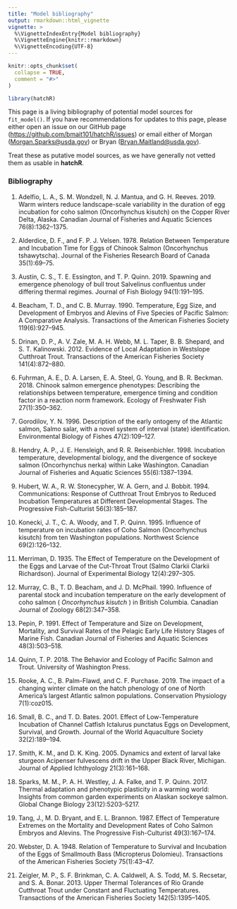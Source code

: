 ---
title: "Model bibliography"
output: rmarkdown::html_vignette
vignette: >
  %\VignetteIndexEntry{Model bibliography}
  %\VignetteEngine{knitr::rmarkdown}
  %\VignetteEncoding{UTF-8}
---

```{r, include = FALSE}
knitr::opts_chunk$set(
  collapse = TRUE,
  comment = "#>"
)
```

```{r setup, echo = FALSE}
library(hatchR)
```

This page is a living bibliography of potential model sources for `fit_model()`. If you have recommendations for updates to this page, please either open an issue on our GitHub page (<https://github.com/bmait101/hatchR/issues>) or email either of Morgan ([Morgan.Sparks\@usda.gov](mailto:Morgan.Sparks@usda.gov){.email}) or Bryan ([Bryan.Maitland\@usda.gov](mailto:Bryan.Maitland@usda.gov){.email}).

Treat these as putative model sources, as we have generally not vetted them as usable in **hatchR**.

### Bibliography

1.  Adelfio, L. A., S. M. Wondzell, N. J. Mantua, and G. H. Reeves. 2019. Warm winters reduce landscape-scale variability in the duration of egg incubation for coho salmon (Oncorhynchus kisutch) on the Copper River Delta, Alaska. Canadian Journal of Fisheries and Aquatic Sciences 76(8):1362–1375.

2.  Alderdice, D. F., and F. P. J. Velsen. 1978. Relation Between Temperature and Incubation Time for Eggs of Chinook Salmon (Oncorhynchus tshawytscha). Journal of the Fisheries Research Board of Canada 35(1):69–75.

3.  Austin, C. S., T. E. Essington, and T. P. Quinn. 2019. Spawning and emergence phenology of bull trout Salvelinus confluentus under differing thermal regimes. Journal of Fish Biology 94(1):191–195.

4.  Beacham, T. D., and C. B. Murray. 1990. Temperature, Egg Size, and Development of Embryos and Alevins of Five Species of Pacific Salmon: A Comparative Analysis. Transactions of the American Fisheries Society 119(6):927–945.

5.  Drinan, D. P., A. V. Zale, M. A. H. Webb, M. L. Taper, B. B. Shepard, and S. T. Kalinowski. 2012. Evidence of Local Adaptation in Westslope Cutthroat Trout. Transactions of the American Fisheries Society 141(4):872–880.

6.  Fuhrman, A. E., D. A. Larsen, E. A. Steel, G. Young, and B. R. Beckman. 2018. Chinook salmon emergence phenotypes: Describing the relationships between temperature, emergence timing and condition factor in a reaction norm framework. Ecology of Freshwater Fish 27(1):350–362.

7.  Gorodilov, Y. N. 1996. Description of the early ontogeny of the Atlantic salmon, Salmo salar, with a novel system of interval (state) identification. Environmental Biology of Fishes 47(2):109–127.

8.  Hendry, A. P., J. E. Hensleigh, and R. R. Reisenbichler. 1998. Incubation temperature, developmental biology, and the divergence of sockeye salmon (Oncorhynchus nerka) within Lake Washington. Canadian Journal of Fisheries and Aquatic Sciences 55(6):1387–1394.

9.  Hubert, W. A., R. W. Stonecypher, W. A. Gern, and J. Bobbit. 1994. Communications: Response of Cutthroat Trout Embryos to Reduced Incubation Temperatures at Different Developmental Stages. The Progressive Fish-Culturist 56(3):185–187.

10. Konecki, J. T., C. A. Woody, and T. P. Quinn. 1995. Influence of temperature on incubation rates of Coho Salmon (Oncorhynchus kisutch) from ten Washington populations. Northwest Science 69(2):126–132.

11. Merriman, D. 1935. The Effect of Temperature on the Development of the Eggs and Larvae of the Cut-Throat Trout (Salmo Clarkii Clarkii Richardson). Journal of Experimental Biology 12(4):297–305.

12. Murray, C. B., T. D. Beacham, and J. D. McPhail. 1990. Influence of parental stock and incubation temperature on the early development of coho salmon ( *Oncorhynchus kisutch* ) in British Columbia. Canadian Journal of Zoology 68(2):347–358.

13. Pepin, P. 1991. Effect of Temperature and Size on Development, Mortality, and Survival Rates of the Pelagic Early Life History Stages of Marine Fish. Canadian Journal of Fisheries and Aquatic Sciences 48(3):503–518.

14. Quinn, T. P. 2018. The Behavior and Ecology of Pacific Salmon and Trout. University of Washington Press.

15. Rooke, A. C., B. Palm-Flawd, and C. F. Purchase. 2019. The impact of a changing winter climate on the hatch phenology of one of North America’s largest Atlantic salmon populations. Conservation Physiology 7(1):coz015.

16. Small, B. C., and T. D. Bates. 2001. Effect of Low-Temperature Incubation of Channel Catfish Ictalurus punctatus Eggs on Development, Survival, and Growth. Journal of the World Aquaculture Society 32(2):189–194.

17. Smith, K. M., and D. K. King. 2005. Dynamics and extent of larval lake sturgeon Acipenser fulvescens drift in the Upper Black River, Michigan. Journal of Applied Ichthyology 21(3):161–168.

18. Sparks, M. M., P. A. H. Westley, J. A. Falke, and T. P. Quinn. 2017. Thermal adaptation and phenotypic plasticity in a warming world: Insights from common garden experiments on Alaskan sockeye salmon. Global Change Biology 23(12):5203–5217.

19. Tang, J., M. D. Bryant, and E. L. Brannon. 1987. Effect of Temperature Extremes on the Mortality and Development Rates of Coho Salmon Embryos and Alevins. The Progressive Fish-Culturist 49(3):167–174.

20. Webster, D. A. 1948. Relation of Temperature to Survival and Incubation of the Eggs of Smallmouth Bass (Micropterus Dolomieu). Transactions of the American Fisheries Society 75(1):43–47.

21. Zeigler, M. P., S. F. Brinkman, C. A. Caldwell, A. S. Todd, M. S. Recsetar, and S. A. Bonar. 2013. Upper Thermal Tolerances of Rio Grande Cutthroat Trout under Constant and Fluctuating Temperatures. Transactions of the American Fisheries Society 142(5):1395–1405.
